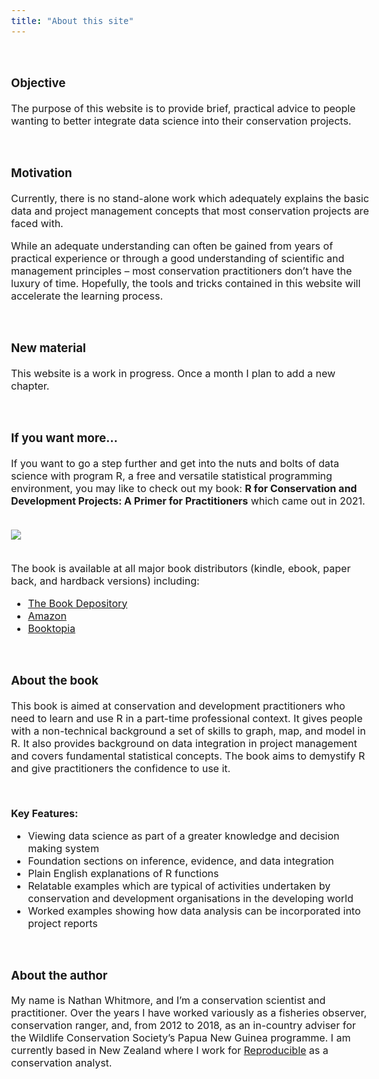```yaml
---
title: "About this site"
---
```



<style type="text/css">

body{ /* Normal  */
      font-size: 16px;
  }
td {  /* Table  */
  font-size: 8px;
}
h1.title {
  font-size: 48px;
  font-weight: bold;
  color:#1f618d;
  font-family: Tahoma, sans-serif
}


div.blue { background-color:#f0fbfc ; border-radius: 4px; padding: 10px;}

</style>

<br>

### Objective
The purpose of this website is to provide brief, practical advice to people wanting to better integrate data science into their conservation projects. 

<br>

### Motivation
Currently, there is no stand-alone work which adequately explains the basic data and project management concepts that most conservation projects are faced with. 

While an adequate understanding can often be gained from years of practical experience or through a good understanding of scientific and management principles -- most conservation practitioners don't have the luxury of time. Hopefully, the tools and tricks contained in this website will accelerate the learning process.

<br>

### New material
This website is a work in progress. Once a month I plan to add a new chapter.

<br>

### If you want more...
If you want to go a step further and get into the nuts and bolts of data science with program R, a free and versatile statistical programming environment, you may like to check out my book: **R for Conservation and Development Projects: A Primer for Practitioners** which came out in 2021.

<br>
![](https://raw.githubusercontent.com/NathanWhitmore/R4condevblog/main/book%20cover.jpg)

<br>
The book is available at all major book distributors (kindle, ebook, paper back, and hardback versions) including:

- [The Book Depository](https://www.bookdepository.com/R-for-Conservation-Development-Projects-Nathan-Whitmore/9780367205485?ref=grid-view&qid=1611283102040&sr=1-1)
- [Amazon](https://www.amazon.com/Conservation-Development-Projects-Chapman-Hall/dp/0367205483)
- [Booktopia](https://www.booktopia.com.au/r-for-conservation-and-development-projects-nathan-whitmore/book/9780367205485.html)

<br>

### About the book
This book is aimed at conservation and development practitioners who need to learn and use R in a part-time professional context. It gives people with a non-technical background a set of skills to graph, map, and model in R. It also provides background on data integration in project management and covers fundamental statistical concepts. The book aims to demystify R and give practitioners the confidence to use it.

<br>

**Key Features:**

* Viewing data science as part of a greater knowledge and decision making system
* Foundation sections on inference, evidence, and data integration
* Plain English explanations of R functions
* Relatable examples which are typical of activities undertaken by conservation and development organisations in the developing world
* Worked examples showing how data analysis can be incorporated into project reports

<br>

### About the author
My name is Nathan Whitmore, and I’m a conservation scientist and practitioner. Over the years I have worked variously as a fisheries observer, conservation ranger, and, from 2012 to 2018, as an in-country adviser for the Wildlife Conservation Society’s Papua New Guinea programme. I am currently based in New Zealand where I work for [Reproducible](reproducible.co.nz) as a conservation analyst.